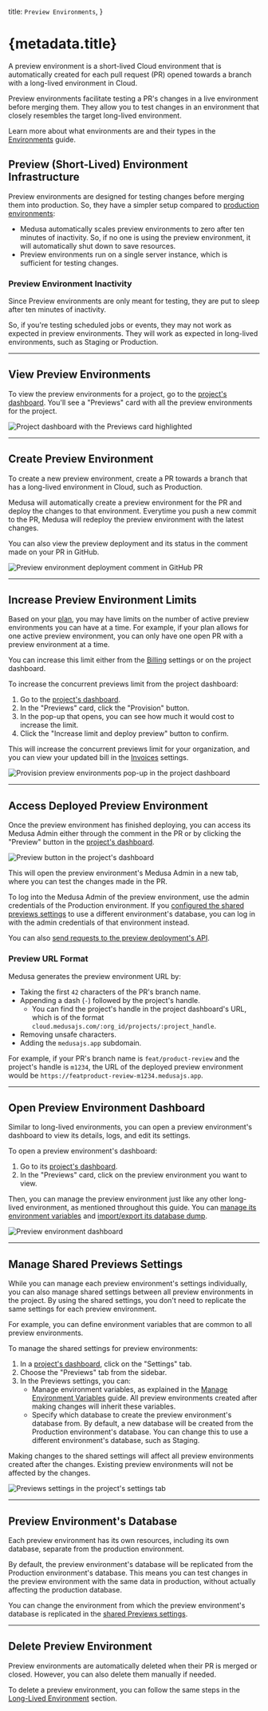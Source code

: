   title: `Preview Environments`,
}

# {metadata.title}

A preview environment is a short-lived Cloud environment that is automatically created for each pull request (PR) opened towards a branch with a long-lived environment in Cloud.

Preview environments facilitate testing a PR's changes in a live environment before merging them. They allow you to test changes in an environment that closely resembles the target long-lived environment.

<Note>

Learn more about what environments are and their types in the [Environments](../page.mdx) guide.

</Note>

## Preview (Short-Lived) Environment Infrastructure

Preview environments are designed for testing changes before merging them into production. So, they have a simpler setup compared to [production environments](../long-lived/page.mdx):

- Medusa automatically scales preview environments to zero after ten minutes of inactivity. So, if no one is using the preview environment, it will automatically shut down to save resources.
- Preview environments run on a single server instance, which is sufficient for testing changes.

### Preview Environment Inactivity

Since Preview environments are only meant for testing, they are put to sleep after ten minutes of inactivity.

So, if you're testing scheduled jobs or events, they may not work as expected in preview environments. They will work as expected in long-lived environments, such as Staging or Production.

---

## View Preview Environments

To view the preview environments for a project, go to the [project's dashboard](../../projects/page.mdx#open-project-dashboard). You'll see a "Previews" card with all the preview environments for the project.

![Project dashboard with the Previews card highlighted](https://res.cloudinary.com/dza7lstvk/image/upload/v1750081308/Cloud/CleanShot_2025-06-16_at_16.41.30_2x_ocwoqf.png)

---

## Create Preview Environment

To create a new preview environment, create a PR towards a branch that has a long-lived environment in Cloud, such as Production.

Medusa will automatically create a preview environment for the PR and deploy the changes to that environment. Everytime you push a new commit to the PR, Medusa will redeploy the preview environment with the latest changes.

You can also view the preview deployment and its status in the comment made on your PR in GitHub.

![Preview environment deployment comment in GitHub PR](https://res.cloudinary.com/dza7lstvk/image/upload/v1749817407/Cloud/CleanShot_2025-06-13_at_15.23.10_2x_rbjorr.png)

---

## Increase Preview Environment Limits

Based on your [plan](../../pricing/page.mdx), you may have limits on the number of active preview environments you can have at a time. For example, if your plan allows for one active preview environment, you can only have one open PR with a preview environment at a time.

You can increase this limit either from the [Billing](../../billing/manage/page.mdx#change-concurrent-previews-limit) settings or on the project dashboard.

To increase the concurrent previews limit from the project dashboard:

1. Go to the [project's dashboard](../../projects/page.mdx#open-project-dashboard).
2. In the "Previews" card, click the "Provision" button.
3. In the pop-up that opens, you can see how much it would cost to increase the limit.
4. Click the "Increase limit and deploy preview" button to confirm.

This will increase the concurrent previews limit for your organization, and you can view your updated bill in the [Invoices](../../billing/page.mdx#view-billing-history-and-invoices) settings.

![Provision preview environments pop-up in the project dashboard](https://res.cloudinary.com/dza7lstvk/image/upload/v1759410384/Cloud/CleanShot_2025-10-02_at_16.04.33_2x_z5zpw6.png)

---

## Access Deployed Preview Environment

Once the preview environment has finished deploying, you can access its Medusa Admin either through the comment in the PR or by clicking the "Preview" button in the [project's dashboard](../../projects/page.mdx#open-project-dashboard).

![Preview button in the project's dashboard](https://res.cloudinary.com/dza7lstvk/image/upload/v1750158423/Cloud/CleanShot_2025-06-17_at_14.06.41_2x_yaw699.png)

This will open the preview environment's Medusa Admin in a new tab, where you can test the changes made in the PR.

To log into the Medusa Admin of the preview environment, use the admin credentials of the Production environment. If you [configured the shared previews settings](#manage-shared-previews-settings) to use a different environment's database, you can log in with the admin credentials of that environment instead.

You can also [send requests to the preview deployment's API](../../deployments/page.mdx#send-requests-to-the-deployment).

### Preview URL Format

Medusa generates the preview environment URL by:

- Taking the first `42` characters of the PR's branch name.
- Appending a dash (`-`) followed by the project's handle.
    - You can find the project's handle in the project dashboard's URL, which is of the format `cloud.medusajs.com/:org_id/projects/:project_handle`.
- Removing unsafe characters.
- Adding the `medusajs.app` subdomain.

For example, if your PR's branch name is `feat/product-review` and the project's handle is `m1234`, the URL of the deployed preview environment would be `https://featproduct-review-m1234.medusajs.app`.

---

## Open Preview Environment Dashboard

Similar to long-lived environments, you can open a preview environment's dashboard to view its details, logs, and edit its settings.

To open a preview environment's dashboard:

1. Go to its [project's dashboard](../../projects/page.mdx#open-project-dashboard).
2. In the "Previews" card, click on the preview environment you want to view.

Then, you can manage the preview environment just like any other long-lived environment, as mentioned throughout this guide. You can [manage its environment variables](../environment-variables/page.mdx) and [import/export its database dump](../../database/page.mdx).

![Preview environment dashboard](https://res.cloudinary.com/dza7lstvk/image/upload/v1749817815/Cloud/CleanShot_2025-06-13_at_15.29.58_2x_h9vn34.png)

---

## Manage Shared Previews Settings

While you can manage each preview environment's settings individually, you can also manage shared settings between all preview environments in the project. By using the shared settings, you don't need to replicate the same settings for each preview environment.

For example, you can define environment variables that are common to all preview environments.

To manage the shared settings for preview environments:

1. In a [project's dashboard](../../projects/page.mdx#open-project-dashboard), click on the "Settings" tab.
2. Choose the "Previews" tab from the sidebar.
3. In the Previews settings, you can:
    - Manage environment variables, as explained in the [Manage Environment Variables](../environment-variables/page.mdx) guide. All preview environments created after making changes will inherit these variables.
    - Specify which database to create the preview environment's database from. By default, a new database will be created from the Production environment's database. You can change this to use a different environment's database, such as Staging.

<Note>

Making changes to the shared settings will affect all preview environments created after the changes. Existing preview environments will not be affected by the changes.

</Note>

![Previews settings in the project's settings tab](https://res.cloudinary.com/dza7lstvk/image/upload/v1749818069/Cloud/CleanShot_2025-06-13_at_15.34.15_2x_zdh3ha.png)

---

## Preview Environment's Database

Each preview environment has its own resources, including its own database, separate from the production environment.

By default, the preview environment's database will be replicated from the Production environment's database. This means you can test changes in the preview environment with the same data in production, without actually affecting the production database.

You can change the environment from which the preview environment's database is replicated in the [shared Previews settings](#manage-shared-previews-settings).

---

## Delete Preview Environment

Preview environments are automatically deleted when their PR is merged or closed. However, you can also delete them manually if needed.

To delete a preview environment, you can follow the same steps in the [Long-Lived Environment](../long-lived/page.mdx) section.
